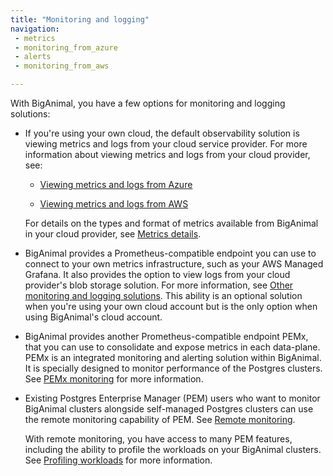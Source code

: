 ```yaml
---
title: "Monitoring and logging"
navigation:
 - metrics
 - monitoring_from_azure
 - alerts
 - monitoring_from_aws

---
```


With BigAnimal, you have a few options for monitoring and logging solutions:

- If you're using your own cloud, the default observability solution is viewing metrics and logs from your cloud service provider. For more information about viewing metrics and logs from your cloud provider, see:

  - [Viewing metrics and logs from Azure](monitoring_from_azure)

  - [Viewing metrics and logs from AWS](monitoring_from_aws)

  For details on the types and format of metrics available from BigAnimal in your cloud provider, see [Metrics details](metrics).

- BigAnimal provides a Prometheus-compatible endpoint you can use to connect to your own metrics infrastructure, such as your AWS Managed Grafana. It also provides the option to view logs from your cloud provider's blob storage solution. For more information, see [Other monitoring and logging solutions](other_monitoring). This ability is an optional solution when you're using your own cloud account but is the only option when using BigAnimal's cloud account.

- BigAnimal provides another Prometheus-compatible endpoint PEMx, that you can use to consolidate and expose metrics in each data-plane. PEMx is an integrated monitoring and alerting solution within BigAnimal. It is specially designed to monitor performance of the Postgres clusters. See [PEMx monitoring](monitoring_using_pemx) for more information.

- Existing Postgres Enterprise Manager (PEM) users who want to monitor BigAnimal clusters alongside self-managed Postgres clusters can use the remote monitoring capability of PEM. See [Remote monitoring](/pem/latest/monitoring_performance/pem_remote_monitoring/). 

  With remote monitoring, you have access to many PEM features, including the ability to profile the workloads on your BigAnimal clusters. See [Profiling workloads](/pem/latest/profiling_workloads) for more information.


